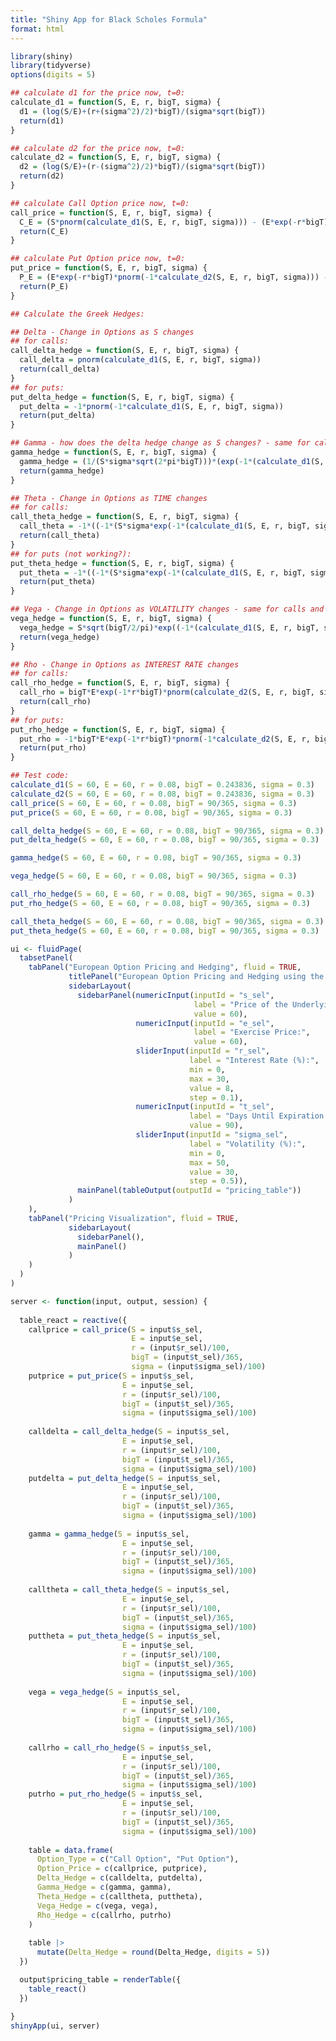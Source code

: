 ```yaml
---
title: "Shiny App for Black Scholes Formula"
format: html
---
```


```r
library(shiny)
library(tidyverse)
options(digits = 5)

## calculate d1 for the price now, t=0:
calculate_d1 = function(S, E, r, bigT, sigma) {
  d1 = (log(S/E)+(r+(sigma^2)/2)*bigT)/(sigma*sqrt(bigT))
  return(d1)
}

## calculate d2 for the price now, t=0:
calculate_d2 = function(S, E, r, bigT, sigma) {
  d2 = (log(S/E)+(r-(sigma^2)/2)*bigT)/(sigma*sqrt(bigT))
  return(d2)
}

## calculate Call Option price now, t=0:
call_price = function(S, E, r, bigT, sigma) {
  C_E = (S*pnorm(calculate_d1(S, E, r, bigT, sigma))) - (E*exp(-r*bigT)*pnorm(calculate_d2(S, E, r, bigT, sigma)))
  return(C_E)
}

## calculate Put Option price now, t=0:
put_price = function(S, E, r, bigT, sigma) {
  P_E = (E*exp(-r*bigT)*pnorm(-1*calculate_d2(S, E, r, bigT, sigma))) - (S*pnorm(-1*calculate_d1(S, E, r, bigT, sigma)))
  return(P_E)
}

## Calculate the Greek Hedges:

## Delta - Change in Options as S changes
## for calls:
call_delta_hedge = function(S, E, r, bigT, sigma) {
  call_delta = pnorm(calculate_d1(S, E, r, bigT, sigma))
  return(call_delta)
}
## for puts:
put_delta_hedge = function(S, E, r, bigT, sigma) {
  put_delta = -1*pnorm(-1*calculate_d1(S, E, r, bigT, sigma))
  return(put_delta)
}

## Gamma - how does the delta hedge change as S changes? - same for calls and puts
gamma_hedge = function(S, E, r, bigT, sigma) {
  gamma_hedge = (1/(S*sigma*sqrt(2*pi*bigT)))*(exp(-1*(calculate_d1(S, E, r, bigT, sigma)^2)/2))
  return(gamma_hedge)
}

## Theta - Change in Options as TIME changes
## for calls:
call_theta_hedge = function(S, E, r, bigT, sigma) {
  call_theta = -1*((-1*(S*sigma*exp(-1*(calculate_d1(S, E, r, bigT, sigma)^2)/2))/(2*sqrt(2*pi)*sqrt(bigT))) - (r*E*exp(-1*r*bigT)*pnorm(calculate_d2(S, E, r, bigT, sigma))))
  return(call_theta)
}
## for puts (not working?):
put_theta_hedge = function(S, E, r, bigT, sigma) {
  put_theta = -1*((-1*(S*sigma*exp(-1*(calculate_d1(S, E, r, bigT, sigma)^2)/2))/(2*sqrt(2*pi)*sqrt(bigT))) + (r*E*exp(-1*r*bigT)*pnorm(-1*calculate_d2(S, E, r, bigT, sigma))))
  return(put_theta)
}

## Vega - Change in Options as VOLATILITY changes - same for calls and puts
vega_hedge = function(S, E, r, bigT, sigma) {
  vega_hedge = S*sqrt(bigT/2/pi)*exp((-1*(calculate_d1(S, E, r, bigT, sigma)^2)/2))
  return(vega_hedge)
}

## Rho - Change in Options as INTEREST RATE changes
## for calls:
call_rho_hedge = function(S, E, r, bigT, sigma) {
  call_rho = bigT*E*exp(-1*r*bigT)*pnorm(calculate_d2(S, E, r, bigT, sigma))
  return(call_rho)
}
## for puts:
put_rho_hedge = function(S, E, r, bigT, sigma) {
  put_rho = -1*bigT*E*exp(-1*r*bigT)*pnorm(-1*calculate_d2(S, E, r, bigT, sigma))
  return(put_rho)
}
```

```r
## Test code:
calculate_d1(S = 60, E = 60, r = 0.08, bigT = 0.243836, sigma = 0.3)
calculate_d2(S = 60, E = 60, r = 0.08, bigT = 0.243836, sigma = 0.3)
call_price(S = 60, E = 60, r = 0.08, bigT = 90/365, sigma = 0.3)
put_price(S = 60, E = 60, r = 0.08, bigT = 90/365, sigma = 0.3)

call_delta_hedge(S = 60, E = 60, r = 0.08, bigT = 90/365, sigma = 0.3)
put_delta_hedge(S = 60, E = 60, r = 0.08, bigT = 90/365, sigma = 0.3)

gamma_hedge(S = 60, E = 60, r = 0.08, bigT = 90/365, sigma = 0.3)

vega_hedge(S = 60, E = 60, r = 0.08, bigT = 90/365, sigma = 0.3)

call_rho_hedge(S = 60, E = 60, r = 0.08, bigT = 90/365, sigma = 0.3)
put_rho_hedge(S = 60, E = 60, r = 0.08, bigT = 90/365, sigma = 0.3)

call_theta_hedge(S = 60, E = 60, r = 0.08, bigT = 90/365, sigma = 0.3)
put_theta_hedge(S = 60, E = 60, r = 0.08, bigT = 90/365, sigma = 0.3)
```

```r
ui <- fluidPage(
  tabsetPanel(
    tabPanel("European Option Pricing and Hedging", fluid = TRUE,
             titlePanel("European Option Pricing and Hedging using the Black-Scholes Formula"),
             sidebarLayout(
               sidebarPanel(numericInput(inputId = "s_sel",
                                         label = "Price of the Underlying Asset:",
                                         value = 60),
                            numericInput(inputId = "e_sel",
                                         label = "Exercise Price:",
                                         value = 60),
                            sliderInput(inputId = "r_sel",
                                        label = "Interest Rate (%):",
                                        min = 0,
                                        max = 30,
                                        value = 8,
                                        step = 0.1),
                            numericInput(inputId = "t_sel",
                                        label = "Days Until Expiration:",
                                        value = 90),
                            sliderInput(inputId = "sigma_sel",
                                        label = "Volatility (%):",
                                        min = 0,
                                        max = 50,
                                        value = 30,
                                        step = 0.5)),
               mainPanel(tableOutput(outputId = "pricing_table"))
             )
    ), 
    tabPanel("Pricing Visualization", fluid = TRUE,
             sidebarLayout(
               sidebarPanel(),
               mainPanel()
             )
    )
  )
)

server <- function(input, output, session) {
  
  table_react = reactive({
    callprice = call_price(S = input$s_sel, 
                           E = input$e_sel, 
                           r = (input$r_sel)/100, 
                           bigT = (input$t_sel)/365, 
                           sigma = (input$sigma_sel)/100)
    putprice = put_price(S = input$s_sel, 
                         E = input$e_sel, 
                         r = (input$r_sel)/100, 
                         bigT = (input$t_sel)/365, 
                         sigma = (input$sigma_sel)/100)
    
    calldelta = call_delta_hedge(S = input$s_sel, 
                         E = input$e_sel, 
                         r = (input$r_sel)/100, 
                         bigT = (input$t_sel)/365, 
                         sigma = (input$sigma_sel)/100)
    putdelta = put_delta_hedge(S = input$s_sel, 
                         E = input$e_sel, 
                         r = (input$r_sel)/100, 
                         bigT = (input$t_sel)/365, 
                         sigma = (input$sigma_sel)/100)
    
    gamma = gamma_hedge(S = input$s_sel, 
                         E = input$e_sel, 
                         r = (input$r_sel)/100, 
                         bigT = (input$t_sel)/365, 
                         sigma = (input$sigma_sel)/100)
    
    calltheta = call_theta_hedge(S = input$s_sel, 
                         E = input$e_sel, 
                         r = (input$r_sel)/100, 
                         bigT = (input$t_sel)/365, 
                         sigma = (input$sigma_sel)/100)
    puttheta = put_theta_hedge(S = input$s_sel, 
                         E = input$e_sel, 
                         r = (input$r_sel)/100, 
                         bigT = (input$t_sel)/365, 
                         sigma = (input$sigma_sel)/100)
    
    vega = vega_hedge(S = input$s_sel, 
                         E = input$e_sel, 
                         r = (input$r_sel)/100, 
                         bigT = (input$t_sel)/365, 
                         sigma = (input$sigma_sel)/100)
    
    callrho = call_rho_hedge(S = input$s_sel, 
                         E = input$e_sel, 
                         r = (input$r_sel)/100, 
                         bigT = (input$t_sel)/365, 
                         sigma = (input$sigma_sel)/100)
    putrho = put_rho_hedge(S = input$s_sel, 
                         E = input$e_sel, 
                         r = (input$r_sel)/100, 
                         bigT = (input$t_sel)/365, 
                         sigma = (input$sigma_sel)/100)
    
    table = data.frame(
      Option_Type = c("Call Option", "Put Option"),
      Option_Price = c(callprice, putprice),
      Delta_Hedge = c(calldelta, putdelta),
      Gamma_Hedge = c(gamma, gamma),
      Theta_Hedge = c(calltheta, puttheta),
      Vega_Hedge = c(vega, vega),
      Rho_Hedge = c(callrho, putrho)
    )
    
    table |>
      mutate(Delta_Hedge = round(Delta_Hedge, digits = 5))
  })

  output$pricing_table = renderTable({
    table_react()
  })
  
}
shinyApp(ui, server)
```